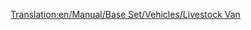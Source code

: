 [[Translation:en/Manual/Base Set/Vehicles/Livestock Van]]
{{nl/Wagons|Naam=Veewagon
|Afbeelding=[[File:en/Livestockvan.png]]
|NormaalKosten=£1,125 ($2,250)
|NormaalGewicht=20 / 24 t
|NormaalCapaciteit=25 stuks vee
|MonoKosten="
|MonoGewicht=20 / 25 t
|MonoCapaciteit=30 stuks vee
|MagKosten="
|MagGewicht=20 / 26 t
|MagCapaciteit=32 stuks vee
|Omschrijving=Let op dat de vee- en graanwagons een verschillende capaciteit hebben. Je kan dit voorkomen door bij het ene type meer wagons te gebruiken dan het andere, als je een gecombineerde trein gebruikt.
}}